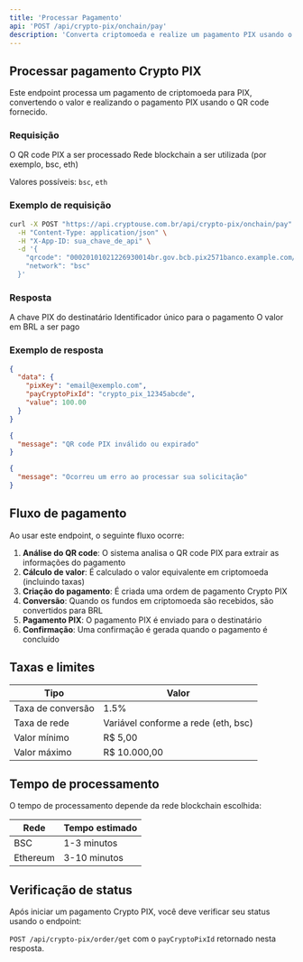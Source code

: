 ```yaml
---
title: 'Processar Pagamento'
api: 'POST /api/crypto-pix/onchain/pay'
description: 'Converta criptomoeda e realize um pagamento PIX usando o QR code fornecido'
---
```


## Processar pagamento Crypto PIX

Este endpoint processa um pagamento de criptomoeda para PIX, convertendo o valor e realizando o pagamento PIX usando o QR code fornecido.

### Requisição

<ParamField body="qrcode" type="string" required>
  O QR code PIX a ser processado
</ParamField>

<ParamField body="network" type="string" required>
  Rede blockchain a ser utilizada (por exemplo, bsc, eth)
  
  Valores possíveis: `bsc`, `eth`
</ParamField>

### Exemplo de requisição

```bash
curl -X POST "https://api.cryptouse.com.br/api/crypto-pix/onchain/pay" \
  -H "Content-Type: application/json" \
  -H "X-App-ID: sua_chave_de_api" \
  -d '{
    "qrcode": "00020101021226930014br.gov.bcb.pix2571banco.example.com/pix/v2/123456789abcdefg5204000053039865802BR5925NOME DO BENEFICIARIO6009SAO PAULO62070503***63041234",
    "network": "bsc"
  }'
```

### Resposta

<ResponseField name="data" type="object">
  <Expandable title="Propriedades">
    <ResponseField name="pixKey" type="string">
      A chave PIX do destinatário
    </ResponseField>
    <ResponseField name="payCryptoPixId" type="string">
      Identificador único para o pagamento
    </ResponseField>
    <ResponseField name="value" type="number">
      O valor em BRL a ser pago
    </ResponseField>
  </Expandable>
</ResponseField>

### Exemplo de resposta

<CodeGroup>

```json Sucesso (200)
{
  "data": {
    "pixKey": "email@exemplo.com",
    "payCryptoPixId": "crypto_pix_12345abcde",
    "value": 100.00
  }
}
```

```json Requisição inválida (400)
{
  "message": "QR code PIX inválido ou expirado"
}
```

```json Erro interno (500)
{
  "message": "Ocorreu um erro ao processar sua solicitação"
}
```

</CodeGroup>

## Fluxo de pagamento

Ao usar este endpoint, o seguinte fluxo ocorre:

1. **Análise do QR code**: O sistema analisa o QR code PIX para extrair as informações do pagamento
2. **Cálculo de valor**: É calculado o valor equivalente em criptomoeda (incluindo taxas)
3. **Criação do pagamento**: É criada uma ordem de pagamento Crypto PIX
4. **Conversão**: Quando os fundos em criptomoeda são recebidos, são convertidos para BRL
5. **Pagamento PIX**: O pagamento PIX é enviado para o destinatário
6. **Confirmação**: Uma confirmação é gerada quando o pagamento é concluído

## Taxas e limites

| Tipo | Valor |
|------|-------|
| Taxa de conversão | 1.5% |
| Taxa de rede | Variável conforme a rede (eth, bsc) |
| Valor mínimo | R$ 5,00 |
| Valor máximo | R$ 10.000,00 |

## Tempo de processamento

O tempo de processamento depende da rede blockchain escolhida:

| Rede | Tempo estimado |
|------|----------------|
| BSC | 1-3 minutos |
| Ethereum | 3-10 minutos |

## Verificação de status

Após iniciar um pagamento Crypto PIX, você deve verificar seu status usando o endpoint:

`POST /api/crypto-pix/order/get` com o `payCryptoPixId` retornado nesta resposta. 